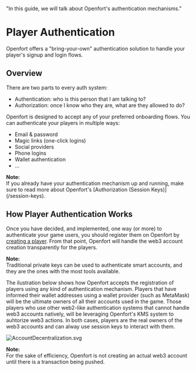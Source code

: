   "In this guide, we will talk about Openfort's authentication mechanisms."

# Player Authentication

Openfort offers a "bring-your-own" authentication solution to handle your player's signup and login flows.

## Overview

There are two parts to every auth system:

- Authentication: who is this person that I am talking to?
- Authorization: once I know who they are, what are they allowed to do?

Openfort is designed to accept any of your preferred onboarding flows. You can authenticate your players in multiple ways:

- Email & password
- Magic links (one-click logins)
- Social providers
- Phone logins
- Wallet authentication
- ...

<Note>
  <strong>Note: </strong>
  <br /> If you already have your authentication mechanism up and running, make sure to read more about Openfort's [Authorization (Session Keys)](/session-keys).
</Note>

## How Player Authentication Works

Once you have decided, and implemented, one way (or more) to authenticate your game users, you should register them on Openfort by [creating a player](/players-accounts#get-started-with-players).
From that point, Openfort will handle the web3 account creation transparently for the players.

<Note>
  <strong>Note: </strong>
  <br /> Traditional private keys can be used to authenticate smart accounts, and they are the ones with the most tools available.
</Note>

The ilustration below shows how Openfort accepts the registration of players using any kind of authentication mechanism.
Players that have informed their wallet addresses using a wallet provider (such as MetaMask) will be the ultimate owners of all their accounts used in the game.
Those players who use other web2-like authentication systems that cannot handle web3 accounts natively, will be leveraging Openfort's KMS system to auhtorize web3 actions.
In both cases, players are the real owners of the web3 accounts and can alway use session keys to interact with them.

![AccountDecentralization.svg](https://blog-cms.openfort.xyz/uploads/Account_Decentralization_39a5c97ad7.svg)

<Note>
  <strong>Note: </strong>
  <br /> For the sake of efficiency, Openfort is not creating an actual web3 account until there is a transaction being pushed.
</Note>
